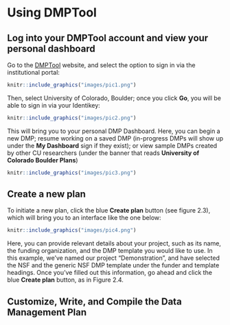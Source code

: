 # Using DMPTool

## Log into your DMPTool account and view your personal dashboard

Go to the [DMPTool](https://dmptool.org) website, and select the option to sign in via the institutional portal:

```r
knitr::include_graphics("images/pic1.png")
```

Then, select University of Colorado, Boulder; once you click **Go**, you will be able to sign in via your Identikey:

```r
knitr::include_graphics("images/pic2.png")
```

This will bring you to your personal DMP Dashboard. Here, you can begin a new DMP; resume working on a saved DMP (in-progress DMPs will show up under the **My Dashboard** sign if they exist); or view sample DMPs created by other CU researchers (under the banner that reads **University of Colorado Boulder Plans**)

```r
knitr::include_graphics("images/pic3.png")
```

## Create a new plan

To initiate a new plan, click the blue **Create plan** button (see figure 2.3), which will bring you to an interface like the one below: 

```r
knitr::include_graphics("images/pic4.png")
```

Here, you can provide relevant details about your project, such as its name, the funding organization, and the DMP template you would like to use. In this example, we've named our project "Demonstration", and have selected the NSF and the generic NSF DMP template under the funder and template headings. Once you've filled out this information, go ahead and click the blue **Create plan** button, as in Figure 2.4. 

## Customize, Write, and Compile the Data Management Plan






